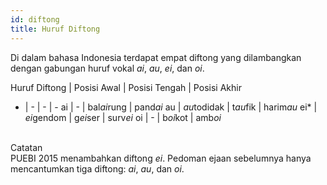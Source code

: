```yaml
---
id: diftong
title: Huruf Diftong
---
```


Di dalam bahasa Indonesia terdapat empat diftong yang dilambangkan dengan gabungan huruf vokal *ai*, *au*, *ei*, dan *oi*.

Huruf Diftong | Posisi Awal | Posisi Tengah | Posisi Akhir
- | - | - | -
ai | - | bal*ai*rung | pand*ai*
au | *au*todidak | t*au*fik | harim*au*
ei* | *ei*gendom | g*ei*ser | surv*ei*
oi | - | b*oi*kot | amb*oi*

<br />
<div style={{ padding: '10px 20px', color: 'white', backgroundColor: '#6ab0de' }}>
Catatan
</div>
<div style={{ padding: '20px', color: 'black', backgroundColor: '#e7f2fa' }}>
PUEBI 2015 menambahkan diftong <i>ei</i>. Pedoman ejaan sebelumnya hanya mencantumkan tiga diftong: <i>ai</i>, <i>au</i>, dan <i>oi</i>.
</div>